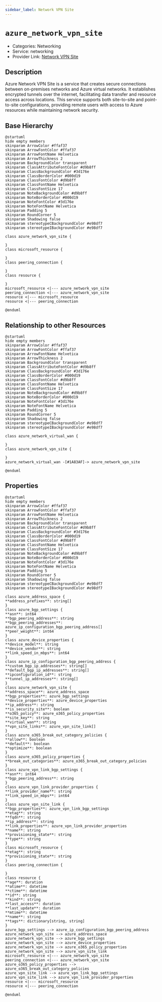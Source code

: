 ```yaml
---
sidebar_label: Network VPN Site
---
```


# `azure_network_vpn_site`

- Categories: Networking
- Service: networking
- Provider Link: [Network VPN Site](https://learn.microsoft.com/en-us/azure/vpn-gateway/vpn-gateway-about-vpn-gateway)

## Description

Azure Network VPN Site is a service that creates secure connections between on-premises networks and Azure virtual networks. It establishes encrypted tunnels over the internet, facilitating data transfer and resource access across locations. This service supports both site-to-site and point-to-site configurations, providing remote users with access to Azure resources while maintaining network security.

## Base Hierarchy

<ZoomPanPinch>

```kroki imgType="plantuml" imgAlt="Hierarchy of Network VPN Site"
@startuml
hide empty members
skinparam ArrowColor #ffaf37
skinparam ArrowFontColor #ffaf37
skinparam ArrowFontName Helvetica
skinparam ArrowThickness 2
skinparam BackgroundColor transparent
skinparam ClassAttributeFontColor #d9b8ff
skinparam ClassBackgroundColor #3d176e
skinparam ClassBorderColor #000d19
skinparam ClassFontColor #d9b8ff
skinparam ClassFontName Helvetica
skinparam ClassFontSize 17
skinparam NoteBackgroundColor #d9b8ff
skinparam NoteBorderColor #000d19
skinparam NoteFontColor #3d176e
skinparam NoteFontName Helvetica
skinparam Padding 5
skinparam RoundCorner 5
skinparam Shadowing false
skinparam stereotypeCBackgroundColor #e98df7
skinparam stereotypeIBackgroundColor #e98df7

class azure_network_vpn_site {

}
class microsoft_resource {

}
class peering_connection {

}
class resource {

}
microsoft_resource <|--- azure_network_vpn_site
peering_connection <|--- azure_network_vpn_site
resource <|--- microsoft_resource
resource <|--- peering_connection

@enduml
```

</ZoomPanPinch>

## Relationship to other Resources

<ZoomPanPinch>

```kroki imgType="plantuml" imgAlt="Diagram of Network VPN Site resource relationships"
@startuml
hide empty members
skinparam ArrowColor #ffaf37
skinparam ArrowFontColor #ffaf37
skinparam ArrowFontName Helvetica
skinparam ArrowThickness 2
skinparam BackgroundColor transparent
skinparam ClassAttributeFontColor #d9b8ff
skinparam ClassBackgroundColor #3d176e
skinparam ClassBorderColor #000d19
skinparam ClassFontColor #d9b8ff
skinparam ClassFontName Helvetica
skinparam ClassFontSize 17
skinparam NoteBackgroundColor #d9b8ff
skinparam NoteBorderColor #000d19
skinparam NoteFontColor #3d176e
skinparam NoteFontName Helvetica
skinparam Padding 5
skinparam RoundCorner 5
skinparam Shadowing false
skinparam stereotypeCBackgroundColor #e98df7
skinparam stereotypeIBackgroundColor #e98df7

class azure_network_virtual_wan {

}
class azure_network_vpn_site {

}
azure_network_virtual_wan -[#1A83AF]-> azure_network_vpn_site

@enduml
```

</ZoomPanPinch>

## Properties

<ZoomPanPinch>

```kroki imgType="plantuml" imgAlt="Diagram of Network VPN Site data model"
@startuml
hide empty members
skinparam ArrowColor #ffaf37
skinparam ArrowFontColor #ffaf37
skinparam ArrowFontName Helvetica
skinparam ArrowThickness 2
skinparam BackgroundColor transparent
skinparam ClassAttributeFontColor #d9b8ff
skinparam ClassBackgroundColor #3d176e
skinparam ClassBorderColor #000d19
skinparam ClassFontColor #d9b8ff
skinparam ClassFontName Helvetica
skinparam ClassFontSize 17
skinparam NoteBackgroundColor #d9b8ff
skinparam NoteBorderColor #000d19
skinparam NoteFontColor #3d176e
skinparam NoteFontName Helvetica
skinparam Padding 5
skinparam RoundCorner 5
skinparam Shadowing false
skinparam stereotypeCBackgroundColor #e98df7
skinparam stereotypeIBackgroundColor #e98df7

class azure_address_space {
**address_prefixes**: string[]
}
class azure_bgp_settings {
**asn**: int64
**bgp_peering_address**: string
**bgp_peering_addresses**: azure_ip_configuration_bgp_peering_address[]
**peer_weight**: int64
}
class azure_device_properties {
**device_model**: string
**device_vendor**: string
**link_speed_in_mbps**: int64
}
class azure_ip_configuration_bgp_peering_address {
**custom_bgp_ip_addresses**: string[]
**default_bgp_ip_addresses**: string[]
**ipconfiguration_id**: string
**tunnel_ip_addresses**: string[]
}
class azure_network_vpn_site {
**address_space**: azure_address_space
**bgp_properties**: azure_bgp_settings
**device_properties**: azure_device_properties
**ip_address**: string
**is_security_site**: boolean
**o365_policy**: azure_o365_policy_properties
**site_key**: string
**virtual_wan**: string
**vpn_site_links**: azure_vpn_site_link[]
}
class azure_o365_break_out_category_policies {
**allow**: boolean
**default**: boolean
**optimize**: boolean
}
class azure_o365_policy_properties {
**break_out_categories**: azure_o365_break_out_category_policies
}
class azure_vpn_link_bgp_settings {
**asn**: int64
**bgp_peering_address**: string
}
class azure_vpn_link_provider_properties {
**link_provider_name**: string
**link_speed_in_mbps**: int64
}
class azure_vpn_site_link {
**bgp_properties**: azure_vpn_link_bgp_settings
**etag**: string
**fqdn**: string
**ip_address**: string
**link_properties**: azure_vpn_link_provider_properties
**name**: string
**provisioning_state**: string
**type**: string
}
class microsoft_resource {
**etag**: string
**provisioning_state**: string
}
class peering_connection {

}
class resource {
**age**: duration
**atime**: datetime
**ctime**: datetime
**id**: string
**kind**: string
**last_access**: duration
**last_update**: duration
**mtime**: datetime
**name**: string
**tags**: dictionary[string, string]
}
azure_bgp_settings --> azure_ip_configuration_bgp_peering_address
azure_network_vpn_site --> azure_address_space
azure_network_vpn_site --> azure_bgp_settings
azure_network_vpn_site --> azure_device_properties
azure_network_vpn_site --> azure_o365_policy_properties
azure_network_vpn_site --> azure_vpn_site_link
microsoft_resource <|--- azure_network_vpn_site
peering_connection <|--- azure_network_vpn_site
azure_o365_policy_properties --> azure_o365_break_out_category_policies
azure_vpn_site_link --> azure_vpn_link_bgp_settings
azure_vpn_site_link --> azure_vpn_link_provider_properties
resource <|--- microsoft_resource
resource <|--- peering_connection

@enduml
```

</ZoomPanPinch>

